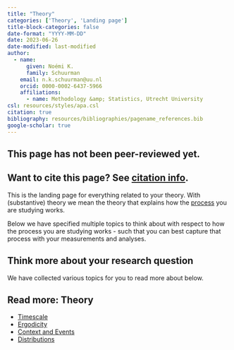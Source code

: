 ```yaml
---
title: "Theory"
categories: ['Theory', 'Landing page']
title-block-categories: false
date-format: "YYYY-MM-DD"
date: 2023-06-26
date-modified: last-modified
author:
  - name:
      given: Noémi K.
      family: Schuurman
    email: n.k.schuurman@uu.nl
    orcid: 0000-0002-6437-5966
    affiliations:
      - name: Methodology &amp; Statistics, Utrecht University
csl: resources/styles/apa.csl
citation: true
bibliography: resources/bibliographies/pagename_references.bib
google-scholar: true
---
```


::: callout-caution
## This page has not been peer-reviewed yet.
:::

::: callout-note
## Want to cite this page? See [citation info](theory.html#citation).
:::

This is the landing page for everything related to your theory. With (substantive) theory we mean the theory that explains how the [process](processes.qmd) you are studying works. 

Below we have specified multiple topics to think about with respect to how the process you are studying works - such that you can best capture that process with your measurements and analyses.

## Think more about your research question

We have collected various topics for you to read more about below.

::: {.callout-note collapse="false"}
## Read more: Theory
-   [Timescale](theory/timescale.qmd)
-   [Ergodicity](theory/ergodicity.qmd)
-   [Context and Events](theory/context-events.qmd)
-   [Distributions](theory/distribution.qmd) 
<!-- -   [Formal model](\FormalModel_General.qmd) -->
:::

